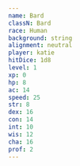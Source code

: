 ```yaml
---
name: Bard
classN: Bard
race: Human
background: string
alignment: neutral
player: katie
hitDice: 1d8
level: 1
xp: 0
hp: 8
ac: 14
speed: 25
str: 8
dex: 16
con: 14
int: 10
wis: 12
cha: 16
prof: 2
---
```



<CharacterCard
    name={frontmatter.name}
    race={frontmatter.race}
    classN={frontmatter.classN}
    str={frontmatter.str}
    dex={frontmatter.dex}
    con={frontmatter.con}
    int={frontmatter.int}
    wis={frontmatter.wis}
    cha={frontmatter.cha}
/>